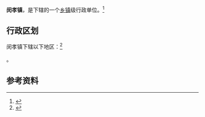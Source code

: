 {{中国乡级行政区|52/06/21/101/000}}

'''闵孝镇'''，是{{PRC admin/fullname|52/06/21/101/000|3}}下辖的一个[[乡镇|乡镇]]级行政单位。<ref>{{PRC admin/ref sgc|{{PRC admin/parent|52/06/21/101/000}}}}</ref>

== 行政区划 ==

闵孝镇下辖以下地区：<ref>{{PRC admin/ref sgc|52/06/21/101/000}}</ref>

{{PRC admin/children|52/06/21/101/000}}。

== 参考资料 ==

{{reflist}}

{{行政区划小作品}}
{{PRC admin/navcat|52/06/21/101/000}}